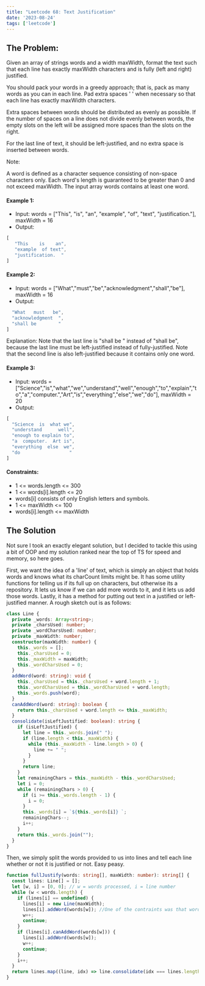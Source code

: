 ```yaml
---
title: "Leetcode 68: Text Justification"
date: '2023-08-24'
tags: ['leetcode']
---
```


## The Problem:

Given an array of strings words and a width maxWidth, format the text such that each line has exactly maxWidth characters and is fully (left and right) justified.

You should pack your words in a greedy approach; that is, pack as many words as you can in each line. Pad extra spaces ' ' when necessary so that each line has exactly maxWidth characters.

Extra spaces between words should be distributed as evenly as possible. If the number of spaces on a line does not divide evenly between words, the empty slots on the left will be assigned more spaces than the slots on the right.

For the last line of text, it should be left-justified, and no extra space is inserted between words.

Note:

A word is defined as a character sequence consisting of non-space characters only.
Each word's length is guaranteed to be greater than 0 and not exceed maxWidth.
The input array words contains at least one word.
 

#### Example 1:
- Input: words = ["This", "is", "an", "example", "of", "text", "justification."], maxWidth = 16
- Output:
```ts
[
   "This    is    an",
   "example  of text",
   "justification.  "
]
```
#### Example 2:
- Input: words = ["What","must","be","acknowledgment","shall","be"], maxWidth = 16
- Output:
```ts [
  "What   must   be",
  "acknowledgment  ",
  "shall be        "
]
``` 
Explanation: Note that the last line is "shall be    " instead of "shall     be", because the last line must be left-justified instead of fully-justified.
Note that the second line is also left-justified because it contains only one word.
#### Example 3:
- Input: words = ["Science","is","what","we","understand","well","enough","to","explain","to","a","computer.","Art","is","everything","else","we","do"], maxWidth = 20
- Output:
```ts 
[
  "Science  is  what we",
  "understand      well",
  "enough to explain to",
  "a  computer.  Art is",
  "everything  else  we",
  "do                  "
]
```
#### Constraints:
- 1 \<= words.length \<= 300
- 1 \<= words[i].length \<= 20
- words[i] consists of only English letters and symbols.
- 1 \<= maxWidth \<= 100
- words[i].length \<= maxWidth

## The Solution

Not sure I took an exactly elegant solution, but I decided to tackle this using a bit of OOP and my solution ranked near the top of TS for speed and memory, so here goes.

First, we want the idea of a 'line' of text, which is simply an object that holds words and knows what its charCount limits might be. It has some utility functions for telling us if its full up on characters, but otherwise its a repository. It lets us know if we can add more words to it, and it lets us add those words. Lastly, it has a method for putting out text in a justified or left-justified manner. A rough sketch out is as follows:
```ts
class Line {
  private _words: Array<string>;
  private _charsUsed: number;
  private _wordCharsUsed: number;
  private _maxWidth: number;
  constructor(maxWidth: number) {
    this._words = [];
    this._charsUsed = 0;
    this._maxWidth = maxWidth;
    this._wordCharsUsed = 0;
  }
  addWord(word: string): void {
    this._charsUsed = this._charsUsed + word.length + 1;
    this._wordCharsUsed = this._wordCharsUsed + word.length;
    this._words.push(word);
  }
  canAddWord(word: string): boolean {
    return this._charsUsed + word.length <= this._maxWidth;
  }
  consolidate(isLeftJustified: boolean): string {
    if (isLeftJustified) {
      let line = this._words.join(" ");
      if (line.length < this._maxWidth) {
        while (this._maxWidth - line.length > 0) {
          line += " ";
        }
      }
      return line;
    }
    let remainingChars = this._maxWidth - this._wordCharsUsed;
    let i = 0;
    while (remainingChars > 0) {
      if (i >= this._words.length - 1) {
        i = 0;
      }
      this._words[i] = `${this._words[i]} `;
      remainingChars--;
      i++;
    }
    return this._words.join("");
  }
}
```

Then, we simply split the words provided to us into lines and tell each line whether or not it is justified or not. Easy peasy.
```ts
function fullJustify(words: string[], maxWidth: number): string[] {
  const lines: Line[] = [];
  let [w, i] = [0, 0]; // w = words processed, i = line number
  while (w < words.length) {
    if (lines[i] == undefined) {
      lines[i] = new Line(maxWidth);
      lines[i].addWord(words[w]); //One of the contraints was that words will never be longer than the maxWidth, so we know we dont need to check for this on the first word we enter.
      w++;
      continue;
    }
    if (lines[i].canAddWord(words[w])) {
      lines[i].addWord(words[w]);
      w++;
      continue;
    }
    i++;
  }
  return lines.map((line, idx) => line.consolidate(idx === lines.length - 1)); //Consolidate Left Justified if we are on the last line
}
```
